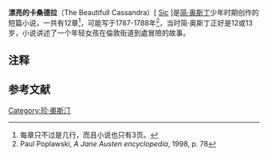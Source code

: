 '''漂亮的卡桑德拉'''（The Beautifull Cassandra）[ [[Sic|Sic]] ]是[[简·奥斯丁|简·奥斯丁]]少年时期创作的短篇小说，一共有12章<ref group="N">每章只不过是几行，而且小说也只有3页。</ref>，可能写于1787-1788年<ref>Paul Poplawski, ''A Jane Austen encyclopedia'', 1998, p.  78</ref>，当时简·奥斯丁正好是12或13岁，小说讲述了一个年轻女孩在倫敦街道到處冒險的故事。

== 注释 ==
<references group="N"/>

== 参考文献 ==
<references/>

[[Category:珍·奧斯汀|Category:珍·奧斯汀]]